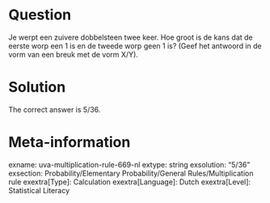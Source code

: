 Question
========

Je werpt een zuivere dobbelsteen twee keer. Hoe groot is de kans dat de eerste worp een 1 is en de tweede worp geen 1 is?
(Geef het antwoord in de vorm van een breuk met de vorm X/Y). 

Solution
========

The correct answer is 5/36.

Meta-information
================
exname: uva-multiplication-rule-669-nl 
extype: string 
exsolution: "5/36" 
exsection: Probability/Elementary Probability/General Rules/Multiplication rule 
exextra[Type]: Calculation 
exextra[Language]: Dutch 
exextra[Level]: Statistical Literacy 

